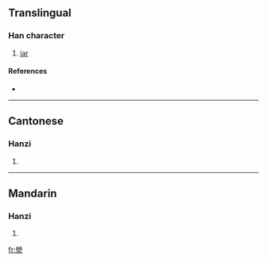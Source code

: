 ==Translingual==

===Han character===
{{Han char|rn=98|rad=瓦|as=10|sn=15|four=9971<sub>7</sub>|canj=火火月一弓 (FFBMN)}}

# [[jar]]

====References====
* {{Han ref|kx=0751.030|dkj=21564|dj=1159.040|hdz=21430.070|uh=7507|ud=29959|bh=E6AD|bd=59053}}

----

==Cantonese==

===Hanzi===
{{yue-hanzi|jyut=|y=aang1}}

# {{defn|Cantonese}}

----

==Mandarin==

===Hanzi===
{{cmn-hanzi|pin=[[yīng]] ([[ying1]])|wg=ying<sup>1</sup>}}

# {{defn|Mandarin}}

[[fr:甇]]